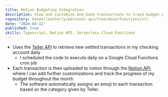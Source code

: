 ```yaml
---
title: Notion Budgeting Integration
description: View and customize and bank transactions to track budget progress
repository: kendalleasterly/personal-api/tree/main/functions/src
date: "2024-03-11"
published: true
skills: Typescript, Notion API, Serverless Cloud Functions
---
```



- Uses the [Teller API](https://teller.io/) to retrieve new settled transactions in my checking account daily
	- I scheduled the code to execute daily on a Google Cloud Functions cron job
- Each transaction is then uploaded to notion through the [Notion API](https://developers.notion.com/), where I can add further customizations and track the progress of my budget throughout the month
    - The software automatically assigns an emoji to each transaction based on the category given by Teller.